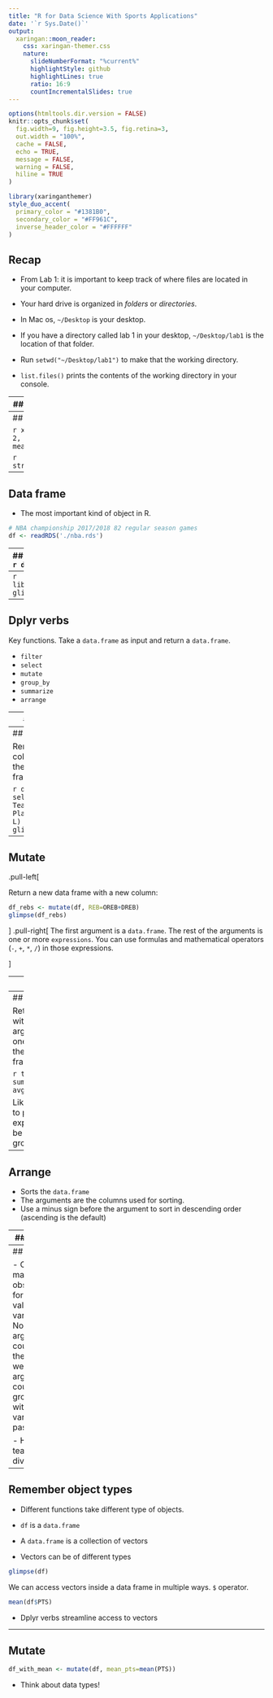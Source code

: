 ```yaml
---
title: "R for Data Science With Sports Applications"
date: '`r Sys.Date()`'
output:
  xaringan::moon_reader:
    css: xaringan-themer.css
    nature:
      slideNumberFormat: "%current%"
      highlightStyle: github
      highlightLines: true
      ratio: 16:9
      countIncrementalSlides: true
---
```


```r
options(htmltools.dir.version = FALSE)
knitr::opts_chunk$set(
  fig.width=9, fig.height=3.5, fig.retina=3,
  out.width = "100%",
  cache = FALSE,
  echo = TRUE,
  message = FALSE, 
  warning = FALSE,
  hiline = TRUE
)
```

```r
library(xaringanthemer)
style_duo_accent(
  primary_color = "#1381B0",
  secondary_color = "#FF961C",
  inverse_header_color = "#FFFFFF"
)
```


## Recap

- From Lab 1: it is important to keep track of where files are located in your computer.

- Your hard drive is organized in _folders_ or _directories_.

- In Mac os, `~/Desktop` is your desktop. 

- If you have a directory called lab 1 in your desktop, `~/Desktop/lab1` is the location of that folder.

- Run `setwd("~/Desktop/lab1")` to make that the working directory.

- `list.files()` prints the contents of the working directory in your console.


---
## Recap 2

- R code is organized in functions.

- Functions take arguments and return values.

- Data is stored in objects.

- Assignment (`<-`) makes variables point to objects.

---
## Recap 3

```r
x <- c(1, 2, 3)
mean(x)
```

```r
str(mtcars)
```

---
## Data frame

- The most important kind of object in R.

```r
# NBA championship 2017/2018 82 regular season games
df <- readRDS('./nba.rds')
```

---
## Inspect df
```r
df
```

---
```r
library(dplyr)
glimpse(df)
```

---
## Dplyr verbs

Key functions. Take a `data.frame` as input and return a `data.frame`. 


- `filter`
- `select`
- `mutate`
- `group_by`
- `summarize`
- `arrange`

---
## Filter

Filter rows from the `data.frame`.

```r
playoff_teams <- filter(df, Playoff=='Y')
glimpse(playoff_teams)
```

Return another data frame with the rows where the second argument is `TRUE`.

---
## Select

Remove columns from the data frame

```r
df_2 <- select(df, Team, Playoff, W, L)
glimpse(df_2)
```

---
## Mutate

.pull-left[

Return a new data frame with a new column:
```r
df_rebs <- mutate(df, REB=OREB+DREB)
glimpse(df_rebs)
```
]
.pull-right[
The first argument is a `data.frame`. The rest of the arguments is one or more `expressions`. You can use formulas and mathematical operators (`-`, `+`, `*`, `/`) in those expressions.

]

---
## Group By

- Returns a __grouped__ data frame.
- Does nothing to the data, but subsequent functions behave differently (`summarize`).

```r
df_grouped <- group_by(df, Playoff)
```


---
## Summarize

Returns a data frame with a summary of the argument. It will have one row per group in the argument data frame.

```r
tbl <- summarize(df_grouped, avg_pts=mean(PTS))
```

Like mutate, you need to pass one or more expression, that will be applied to each group in the data. 
---
## Arrange

- Sorts the `data.frame`
- The arguments are the columns used for sorting. 
- Use a minus sign before the argument to sort in descending order (ascending is the default)

---
## Arrange

- Get the top 5 ranked teams
```r
sorted_df <- arrange(df, Rank)
head(sorted_df, 5)
```

- Multiple arguments break ties
- How would you print only the name of the teams?


---
## Count

- Count how many observations for each value of the variable.
- No arguments counts all the rows
- If we pass arguments, counts grouping with the variable we passed.
```r
count(df)
```

- How many teams per division?
```r
count(df, Division)
```
---
## Remember object types

- Different functions take different type of objects.

- `df` is a `data.frame`
- A `data.frame` is a collection of vectors
- Vectors can be of different types
```r
glimpse(df)
```

We can access vectors inside a data frame in multiple ways. `$` operator.

```r
mean(df$PTS)
```

- Dplyr verbs streamline access to vectors

---
## Mutate

```r
df_with_mean <- mutate(df, mean_pts=mean(PTS))
```

- Think about data types!


<!-- ## Combine multiple dplyr verbs -->

<!-- - Find the top team in each division -->
<!-- ```{r} -->
<!-- grouped <- group(df, Division) -->

<!-- ``` -->

